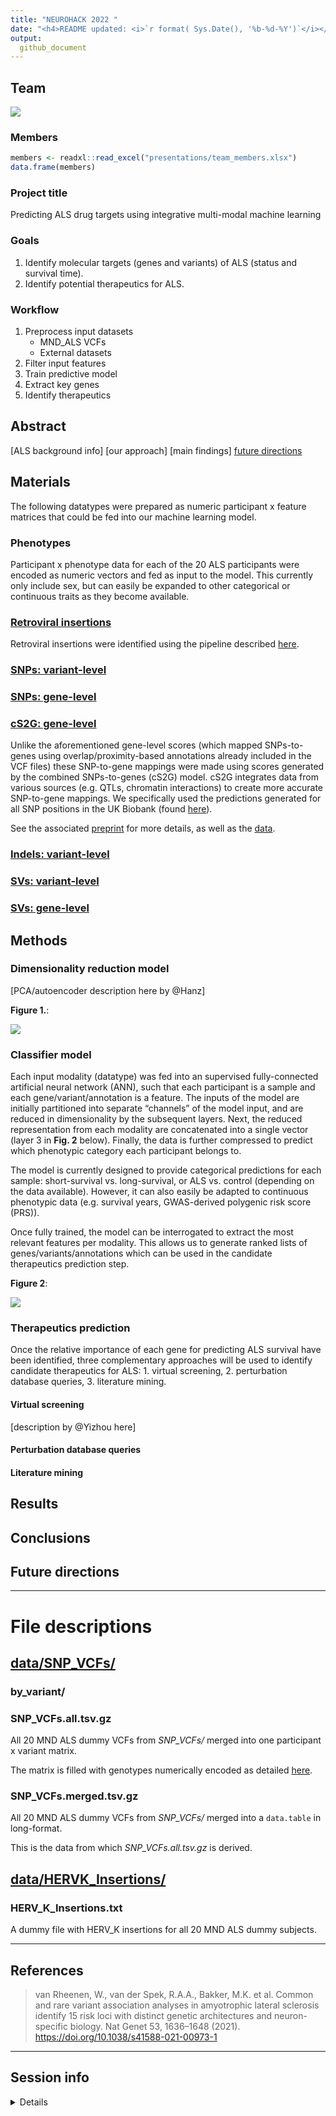 ```yaml
---
title: "NEUROHACK 2022 "
date: "<h4>README updated: <i>`r format( Sys.Date(), '%b-%d-%Y')`</i></h4>"
output:
  github_document
---
```


## Team 

![](figures/logo/team_logo.png) 

### Members  

```r
members <- readxl::read_excel("presentations/team_members.xlsx")
data.frame(members)
```

### Project title 

Predicting ALS drug targets using integrative multi-modal machine learning 

### Goals   

1. Identify molecular targets (genes and variants) of ALS (status and survival time).  
2. Identify potential therapeutics for ALS.  

### Workflow

1. Preprocess input datasets  
    + MND_ALS VCFs  
	+ External datasets  
2. Filter input features  
3. Train predictive model  
4. Extract key genes
5. Identify therapeutics

## Abstract  

[ALS background info] 
[our approach] 
[main findings] 
[future directions]

## Materials  

The following datatypes were prepared as numeric 
participant x feature matrices that could be fed into our machine learning model.


### Phenotypes 

Participant x phenotype data for each of the 20 ALS participants were encoded as numeric vectors and fed as input to the model. This currently only include sex, but can easily be expanded to other categorical or continuous traits as they become available. 


### [Retroviral insertions](https://github.com/DEMON-NEUROHACK/Challenge-3-London-Team-C/tree/main/data/HERVK_Insertions)  

Retroviral insertions were identified using the pipeline described [here](https://github.com/DEMON-NEUROHACK/Challenge-3-London-Team-C/blob/main/data/HERVK_Insertions/readme.md). 


### [SNPs: variant-level](https://github.com/DEMON-NEUROHACK/Challenge-3-London-Team-C/tree/main/data/SNP_VCFs/by_variant)

### [SNPs: gene-level](https://github.com/DEMON-NEUROHACK/Challenge-3-London-Team-C/tree/main/data/SNP_VCFs/by_gene)

### [cS2G: gene-level](https://github.com/DEMON-NEUROHACK/Challenge-3-London-Team-C/tree/main/data/cS2G/by_gene)

Unlike the aforementioned gene-level scores (which mapped SNPs-to-genes using overlap/proximity-based annotations already included in the VCF files) these SNP-to-gene mappings were made using scores generated by the combined SNPs-to-genes (cS2G) model. cS2G integrates data from various sources (e.g. QTLs, chromatin interactions) to create 
more accurate SNP-to-gene mappings. We specifically used the predictions generated for all SNP positions in the UK Biobank (found [here](https://alkesgroup.broadinstitute.org/cS2G/cS2G_UKBB/)). 

See the associated [preprint](https://www.medrxiv.org/content/10.1101/2021.08.02.21261488v1) for more details, as well as the [data](https://alkesgroup.broadinstitute.org/cS2G/).
 
### [Indels: variant-level](https://github.com/DEMON-NEUROHACK/Challenge-3-London-Team-C/tree/main/data/Indel_VCFs/by_variant)

### [SVs: variant-level](https://github.com/DEMON-NEUROHACK/Challenge-3-London-Team-C/tree/main/data/SV_VCFs/by_variant)   

### [SVs: gene-level](https://github.com/DEMON-NEUROHACK/Challenge-3-London-Team-C/tree/main/data/SV_VCFs/by_gene)
   

## Methods  

### Dimensionality reduction model 

[PCA/autoencoder description here by @Hanz]

**Figure 1.**:  

![](figures/models/autoencoder.png)

### Classifier model 

Each input modality (datatype) was fed into an supervised fully-connected artificial neural network (ANN), such that each participant is a sample and each gene/variant/annotation is a feature. The inputs of the model are initially partitioned into separate "channels" of the model input, and are reduced in dimensionality by the subsequent layers. Next, the reduced representation from each modality are concatenated into a single vector (layer 3 in **Fig. 2** below). Finally, the data is further compressed to predict which phenotypic category each participant belongs to. 

The model is currently designed to provide categorical predictions for each sample: short-survival vs. long-survival, or ALS vs. control (depending on the data available). However, it can also easily be adapted to continuous phenotypic data (e.g. survival years, GWAS-derived polygenic risk score (PRS)). 

Once fully trained, the model can be interrogated to extract the most relevant features per modality. This allows us to generate ranked lists of genes/variants/annotations which can be used in the candidate therapeutics  prediction step. 

**Figure 2**: 

![](figures/models/classifer.png) 

### Therapeutics prediction 
 
Once the relative importance of each gene for predicting ALS survival have been identified, three complementary approaches will be used to identify candidate 
therapeutics for ALS: 1. virtual screening, 2. perturbation database queries, 3. literature mining. 

#### Virtual screening

[description by @Yizhou here]

#### Perturbation database queries 

#### Literature mining  


 
## Results 

## Conclusions  

## Future directions

<hr>

# File descriptions 
 
## [data/SNP_VCFs/](https://github.com/DEMON-NEUROHACK/Challenge-3-London-Team-C/tree/main/data/SNP_VCFs) 

### by_variant/

### SNP_VCFs.all.tsv.gz 

All 20 MND ALS dummy VCFs from *SNP_VCFs/* merged into one participant x variant matrix.

The matrix is filled with genotypes numerically encoded as detailed [here](https://github.com/DEMON-NEUROHACK/Challenge-3-London-Team-C/blob/main/data/genotype_encodings.csv). 

### SNP_VCFs.merged.tsv.gz 

All 20 MND ALS dummy VCFs from *SNP_VCFs/* merged into a `data.table` in long-format. 

This is the data from which *SNP_VCFs.all.tsv.gz* is derived.  


## [data/HERVK_Insertions/](https://github.com/DEMON-NEUROHACK/Challenge-3-London-Team-C/tree/main/data/HERVK_Insertions)  

### HERV_K_Insertions.txt 

A dummy file with HERV_K insertions for all 20 MND ALS dummy subjects. 


<hr> 

## References 

> van Rheenen, W., van der Spek, R.A.A., Bakker, M.K. et al. Common and rare variant association analyses in amyotrophic lateral sclerosis identify 15 risk loci with distinct genetic architectures and neuron-specific biology. Nat Genet 53, 1636–1648 (2021). [https://doi.org/10.1038/s41588-021-00973-1](https://doi.org/10.1038/s41588-021-00973-1) 


<hr> 

## Session info

<details>

```r
utils::sessionInfo()
```

</details>
<br> 